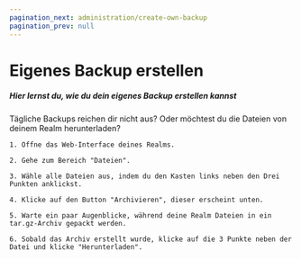 ```yaml
---
pagination_next: administration/create-own-backup
pagination_prev: null
---
```


# Eigenes Backup erstellen

##### Hier lernst du, wie du dein eigenes Backup erstellen kannst

Tägliche Backups reichen dir nicht aus? Oder möchtest du die Dateien von deinem Realm herunterladen?


    1. Öffne das Web-Interface deines Realms.

    2. Gehe zum Bereich "Dateien".

    3. Wähle alle Dateien aus, indem du den Kasten links neben den Drei Punkten anklickst.

    4. Klicke auf den Button "Archivieren", dieser erscheint unten.

    5. Warte ein paar Augenblicke, während deine Realm Dateien in ein tar.gz-Archiv gepackt werden.

    6. Sobald das Archiv erstellt wurde, klicke auf die 3 Punkte neben der Datei und klicke "Herunterladen".
